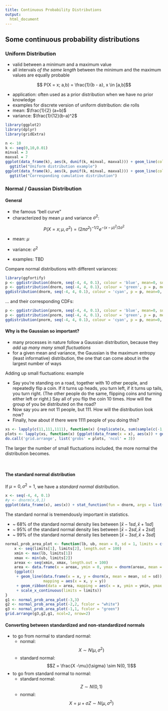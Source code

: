 ```yaml
---  
title: Continuous Probability Distributions
output: 
  html_document
---
```

  
## Some continuous probability distributions


### Uniform Distribution

* valid between a minimum and a maximum value
* all intervals _of the same length_ between the minimum and the maximum values are equally probable

$$ P(X = x; a,b) = \frac{1}{b - a}, x \in [a,b]$$

* application: often used as a prior distribution when we have no prior knowledge
* examples for discrete version of uniform distribution: die rolls
* mean: $\frac{1}{2} (a+b)$
* variance: $\frac{1}{12}(b-a)^2$

```r
library(ggplot2)
library(dplyr)
library(gridExtra)

n <- 10
k <- seq(0,10,0.01)
minval = 3
maxval = 7
ggplot(data_frame(k), aes(k, dunif(k, minval, maxval))) + geom_line(color = "blue") + ylab("p = uniform(3,7)") +
  ggtitle("Uniform distribution example")
ggplot(data_frame(k), aes(k, punif(k, minval, maxval))) + geom_line(color = "blue") + ylab("p = uniform(3,7)") +
  ggtitle("Corresponding cumulative distribution")
```


### Normal / Gaussian Distribution

#### General

* the famous "bell curve"
* characterized by mean $\mu$ and variance $\sigma^2$:

$$ P(X = x; \mu, \sigma^2) = (2\pi \sigma^2)^{-1/2}e^{-(x - \mu)^2/2\sigma^2}$$

* mean: $\mu$
* variance: $\sigma^2$

* examples: TBD

Compare normal distributions with different variances:

```r
library(ggfortify)
p <- ggdistribution(dnorm, seq(-4, 4, 0.1), colour = 'blue', mean=0, sd=1)
p <- ggdistribution(dnorm, seq(-4, 4, 0.1), colour = 'green', p = p, mean=0, sd=0.5)
ggdistribution(dnorm, seq(-4, 4, 0.1), colour = 'cyan', p = p, mean=0, sd=2)
```

... and their corresponding CDFs:

```r
p <- ggdistribution(pnorm, seq(-4, 4, 0.1), colour = 'blue', mean=0, sd=1)
p <- ggdistribution(pnorm, seq(-4, 4, 0.1), colour = 'green', p = p, mean=0, sd=0.5)
ggdistribution(pnorm, seq(-4, 4, 0.1), colour = 'cyan', p = p, mean=0, sd=2)
```

#### Why is the Gaussian so important? 

* many processes in nature follow a Gaussian distribution, because they _add up many many small fluctuations_
* for a given mean and variance, the Gaussian is the maximum entropy (least informative) distribution, the one that can come about in the largest number of ways

Adding up small fluctuations: example

* Say you're standing on a road, together with 10 other people, and repeatedly flip a coin. If it turns up heads, you turn left, if it turns up tails, you turn right. (The other people do the same, flipping coins and turning either left or right.) Say all of you flip the coin 10 times. How will the group of you be distributed on the road?
* Now say you are not 11 people, but 111. How will the distribution look now?
* Finally, how about if there were 1111 people of you doing this?

```r
xs <- lapply(c(11,111,1111), function(x) {replicate(x, sum(sample(c(-1,1), 10, replace = TRUE)))})
plots <- lapply(xs, function(x) {ggplot(data_frame(x = x), aes(x)) + geom_histogram(binwidth = 1)})
do.call('grid.arrange', list('grobs' = plots, 'ncol' = 3))
```


The larger the number of small fluctuations included, the more normal the distribution becomes.

&nbsp;

#### The standard normal distribution

If $\mu = 0, \sigma^2 =1$, we have a _standard normal_ distribution.

```r
x <- seq(-4, 4, 0.1)
#y <- dnorm(x,0,1)
ggplot(data_frame(x), aes(x)) + stat_function(fun = dnorm, args = list(mean = 0, sd =1))
```

The standard normal is tremendously important in statistics. 

* ~ 68% of the standard normal density lies between $[\bar{x} - 1 sd, \bar{x} + 1 sd]$
* ~ 95% of the standard normal density lies between $[\bar{x} - 2 sd, \bar{x} + 2 sd]$
* ~ 99% of the standard normal density lies between $[\bar{x} - 3 sd, \bar{x} + 3 sd]$

```r
normal_prob_area_plot <- function(lb, ub, mean = 0, sd = 1, limits = c(mean - 4 * sd, mean + 4 * sd), fcolor = "blue") {
    x <- seq(limits[1], limits[2], length.out = 100)
    xmin <- max(lb, limits[1])
    xmax <- min(ub, limits[2])
    areax <- seq(xmin, xmax, length.out = 100)
    area <- data.frame(x = areax, ymin = 0, ymax = dnorm(areax, mean = mean, sd = sd))
    (ggplot()
     + geom_line(data.frame(x = x, y = dnorm(x, mean = mean, sd = sd)),
                 mapping = aes(x = x, y = y))
     + geom_ribbon(data = area, mapping = aes(x = x, ymin = ymin, ymax = ymax), fill = fcolor)
     + scale_x_continuous(limits = limits))
}
g1 <- normal_prob_area_plot(-3,3)
g2 <- normal_prob_area_plot(-2,2, fcolor = "white")
g3 <- normal_prob_area_plot(-1,1, fcolor = "green")
grid.arrange(g3,g2,g1, ncol=2, nrow=2)
```


#### Converting between standardized and non-standardized normals

* to go from normal to standard normal:
    + normal: $$X \sim N(\mu,\sigma^2)$$
    + standard normal: $$Z = \frac{X -\mu}{\sigma} \sim N(0, 1)$$

* to go from standard normal to normal:
    + standard normal: $$Z \sim N(0, 1)$$
    + normal: $$X = \mu + \sigma Z \sim N(\mu, \sigma^2)$$



